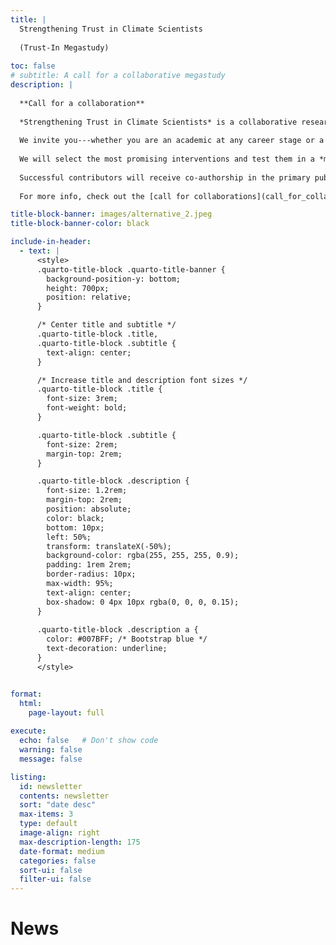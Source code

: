 ```yaml
---
title: | 
  Strengthening Trust in Climate Scientists 
  
  (Trust-In Megastudy)
  
toc: false
# subtitle: A call for a collaborative megastudy
description: |
  
  **Call for a collaboration**
  
  *Strengthening Trust in Climate Scientists* is a collaborative research project to test short, online interventions that strengthen people's trust in climate scientists in the United States. 
  
  We invite you---whether you are an academic at any career stage or a practitioner---to join this effort by submitting an intervention proposal. 
  
  We will select the most promising interventions and test them in a *megastudy*---a large, online experiment.
  
  Successful contributors will receive co-authorship in the primary publication arising from this project.
  
  For more info, check out the [call for collaborations](call_for_collaborations.qmd) and the [research design section](research_design.qmd).

title-block-banner: images/alternative_2.jpeg
title-block-banner-color: black

include-in-header:
  - text: |
      <style>
      .quarto-title-block .quarto-title-banner {
        background-position-y: bottom;
        height: 700px;
        position: relative;
      }

      /* Center title and subtitle */
      .quarto-title-block .title,
      .quarto-title-block .subtitle {
        text-align: center;
      }

      /* Increase title and description font sizes */
      .quarto-title-block .title {
        font-size: 3rem;
        font-weight: bold;
      }

      .quarto-title-block .subtitle {
        font-size: 2rem;
        margin-top: 2rem;
      }

      .quarto-title-block .description {
        font-size: 1.2rem;
        margin-top: 2rem;
        position: absolute;
        color: black;
        bottom: 10px;
        left: 50%;
        transform: translateX(-50%);
        background-color: rgba(255, 255, 255, 0.9);
        padding: 1rem 2rem;
        border-radius: 10px;
        max-width: 95%;
        text-align: center;
        box-shadow: 0 4px 10px rgba(0, 0, 0, 0.15);
      }
      
      .quarto-title-block .description a {
        color: #007BFF; /* Bootstrap blue */
        text-decoration: underline;
      }
      </style>


format:
  html:
    page-layout: full
    
execute:
  echo: false   # Don't show code
  warning: false
  message: false

listing:
  id: newsletter
  contents: newsletter
  sort: "date desc"
  max-items: 3
  type: default
  image-align: right
  max-description-length: 175
  date-format: medium
  categories: false
  sort-ui: false
  filter-ui: false
---
```


# News

:::{#newsletter}
:::
